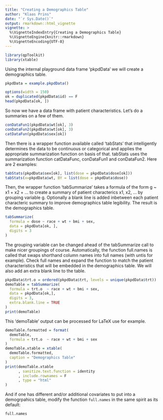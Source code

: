 ```yaml
---
title: "Creating a Demographics Table"
author: "Klaas Prins"
date: "`r Sys.Date()`"
output: rmarkdown::html_vignette
vignette: >
  %\VignetteIndexEntry{Creating a Demographics Table}
  %\VignetteEngine{knitr::rmarkdown}
  %\VignetteEncoding{UTF-8}
---
```


```r
library(qpToolkit)
library(xtable)
```

Using the internal playground data frame 'pkpdData' we will create a demographics table.

```r

pkpdData = example.pkpdData()

options(width = 150)
ok = duplicated(pkpdData$id) == F
head(pkpdData[ok, ])
```

So now we have a data frame with patient characteristics. Let's do a summaries on a few of them.

```r
conDataFun1(pkpdData$wt[ok], 3)
conDataFun2(pkpdData$wt[ok], 3)
catDataFun(pkpdData$sex[ok])
```

Then there is a wrapper function available called 'tabStats' that intelligently determines the data to be continuous or categorical and applies the appropriate summarization function on basis of that. tabStats uses the summarization function catDataFunc, conDataFun1 and conDataFun2. Here are 2 examples:

```r
tabStats(pkpdData$sex[ok], list(dose = pkpdData$dose[ok]))
tabStats(x=pkpdData$wt, BY = list(dose = pkpdData$dose))
```

Then, the wrapper function 'tabSummarize' takes a formula of the form g ~ x1 + x2 + ... to create a summary of patient characterics x1, x2, ... by grouping variable g. Optionally a blank line is added inbetween each patient characteric summary to improve demographics table legibility. The result is the demographics table.

```r
tabSummarize(
  formula = dose ~ race + wt + bmi + sex, 
  data = pkpdData[ok, ], 
  digits = 3
)
```

The grouping variable can be changed ahead of the tabSummarize call to make nicer groupings of course. Automatically, the function full.names is called that swaps shorthand column names into full names (with untis for example). Check full names and expand the function to match the patient characteristics that will be embedded in the demographics table. We will also add an extra blank line to the table.

```r
pkpdData$trt.o = ordered(pkpdData$trt, levels = unique(pkpdData$trt))
demoTable = tabSummarize(
  formula = trt.o  ~ race + wt + bmi + sex, 
  data = pkpdData[ok,], 
  digits = 3, 
  extra.blank.line = TRUE
)
print(demoTable)
```

This 'demoTable' output can be processed for LaTeX use for example. 

```r
demoTable.formatted = format(
  demoTable, 
  formula = trt.o  ~ race + wt + bmi + sex
)
demoTable.xtable = xtable(
  demoTable.formatted, 
  caption = "Demographics Table"
)
print(demoTable.xtable
      , sanitize.text.function = identity
      , include.rownames = F
      , type = "html"
)
```
And if one has different and/or additional covariates to put into a demogrpahics table, modify the function ```full.names``` in the same spirit as its default:

```r
full.names
```

